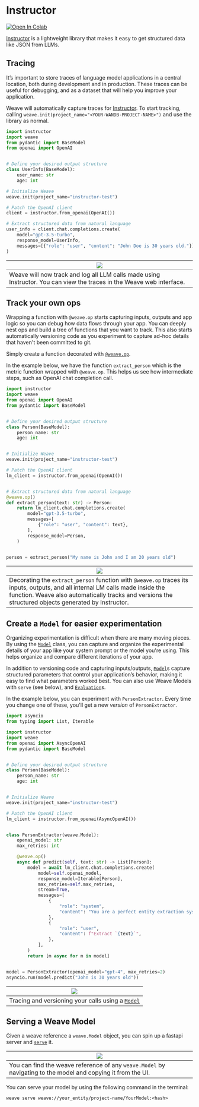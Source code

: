 # Instructor

<a target="_blank" href="https://colab.research.google.com/github/wandb/examples/blob/master/weave/docs/quickstart_instructor.ipynb">
  <img src="https://colab.research.google.com/assets/colab-badge.svg" alt="Open In Colab"/>
</a>

[Instructor](https://python.useinstructor.com/) is a lightweight library that makes it easy to get structured data like JSON from LLMs.

## Tracing

It’s important to store traces of language model applications in a central location, both during development and in production. These traces can be useful for debugging, and as a dataset that will help you improve your application.

Weave will automatically capture traces for [Instructor](https://python.useinstructor.com/). To start tracking, calling `weave.init(project_name="<YOUR-WANDB-PROJECT-NAME>")` and use the library as normal.

```python lines
import instructor
import weave
from pydantic import BaseModel
from openai import OpenAI


# Define your desired output structure
class UserInfo(BaseModel):
    user_name: str
    age: int

# Initialize Weave
weave.init(project_name="instructor-test")

# Patch the OpenAI client
client = instructor.from_openai(OpenAI())

# Extract structured data from natural language
user_info = client.chat.completions.create(
    model="gpt-3.5-turbo",
    response_model=UserInfo,
    messages=[{"role": "user", "content": "John Doe is 30 years old."}],
)
```

| ![](./imgs/instructor/instructor_lm_trace.gif)                                                                        |
|-----------------------------------------------------------------------------------------------------------------------|
| Weave will now track and log all LLM calls made using Instructor. You can view the traces in the Weave web interface. |

## Track your own ops

Wrapping a function with `@weave.op` starts capturing inputs, outputs and app logic so you can debug how data flows through your app. You can deeply nest ops and build a tree of functions that you want to track. This also starts automatically versioning code as you experiment to capture ad-hoc details that haven't been committed to git.

Simply create a function decorated with [`@weave.op`](/weave/guides/tracking/ops).

In the example below, we have the function `extract_person` which is the metric function wrapped with `@weave.op`. This helps us see how intermediate steps, such as OpenAI chat completion call.

```python lines
import instructor
import weave
from openai import OpenAI
from pydantic import BaseModel


# Define your desired output structure
class Person(BaseModel):
    person_name: str
    age: int


# Initialize Weave
weave.init(project_name="instructor-test")

# Patch the OpenAI client
lm_client = instructor.from_openai(OpenAI())


# Extract structured data from natural language
@weave.op()
def extract_person(text: str) -> Person:
    return lm_client.chat.completions.create(
        model="gpt-3.5-turbo",
        messages=[
            {"role": "user", "content": text},
        ],
        response_model=Person,
    )


person = extract_person("My name is John and I am 20 years old")
```

| ![](./imgs/instructor/instructor_op_trace.png) |
|---|
| Decorating the `extract_person` function with `@weave.op` traces its inputs, outputs, and all internal LM calls made inside the function. Weave also automatically tracks and versions the structured objects generated by Instructor. |

## Create a `Model` for easier experimentation

Organizing experimentation is difficult when there are many moving pieces. By using the [`Model`](../core-types/models) class, you can capture and organize the experimental details of your app like your system prompt or the model you're using. This helps organize and compare different iterations of your app. 

In addition to versioning code and capturing inputs/outputs, [`Model`](../core-types/models)s capture structured parameters that control your application’s behavior, making it easy to find what parameters worked best. You can also use Weave Models with `serve` (see below), and [`Evaluation`](../core-types/evaluations.mdx)s.

In the example below, you can experiment with `PersonExtractor`. Every time you change one of these, you'll get a new _version_ of `PersonExtractor`.

```python lines
import asyncio
from typing import List, Iterable

import instructor
import weave
from openai import AsyncOpenAI
from pydantic import BaseModel


# Define your desired output structure
class Person(BaseModel):
    person_name: str
    age: int


# Initialize Weave
weave.init(project_name="instructor-test")

# Patch the OpenAI client
lm_client = instructor.from_openai(AsyncOpenAI())


class PersonExtractor(weave.Model):
    openai_model: str
    max_retries: int

    @weave.op()
    async def predict(self, text: str) -> List[Person]:
        model = await lm_client.chat.completions.create(
            model=self.openai_model,
            response_model=Iterable[Person],
            max_retries=self.max_retries,
            stream=True,
            messages=[
                {
                    "role": "system",
                    "content": "You are a perfect entity extraction system",
                },
                {
                    "role": "user",
                    "content": f"Extract `{text}`",
                },
            ],
        )
        return [m async for m in model]


model = PersonExtractor(openai_model="gpt-4", max_retries=2)
asyncio.run(model.predict("John is 30 years old"))
```

| ![](./imgs/instructor/instructor_weave_model.png) |
|---------------------------------------------------------------------------|
| Tracing and versioning your calls using a [`Model`](../core-types/models) |

## Serving a Weave Model

Given a weave reference a `weave.Model` object, you can spin up a fastapi server and [`serve`](https://wandb.github.io/weave/guides/tools/serve) it.

| [![](./imgs/instructor/instructor_serve.png)](https://wandb.ai/geekyrakshit/instructor-test/weave/objects/PersonExtractor/versions/xXpMsJvaiTOjKafz1TnHC8wMgH5ZAAwYOaBMvHuLArI) |
|----------------------------------------------------------------------------------------------------------------------------------------------------------------|
| You can find the weave reference of any `weave.Model` by navigating to the model and copying it from the UI.                                                      |

You can serve your model by using the following command in the terminal:

```shell
weave serve weave://your_entity/project-name/YourModel:<hash>
```
